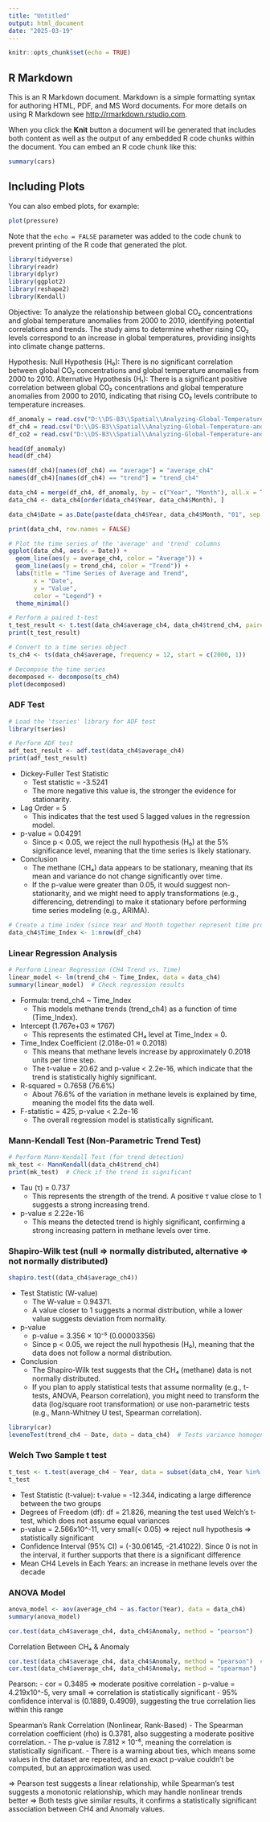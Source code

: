 ```yaml
---
title: "Untitled"
output: html_document
date: "2025-03-19"
---
```


```r
knitr::opts_chunk$set(echo = TRUE)
```

## R Markdown

This is an R Markdown document. Markdown is a simple formatting syntax for authoring HTML, PDF, and MS Word documents. For more details on using R Markdown see <http://rmarkdown.rstudio.com>.

When you click the **Knit** button a document will be generated that includes both content as well as the output of any embedded R code chunks within the document. You can embed an R code chunk like this:

```r
summary(cars)
```

## Including Plots

You can also embed plots, for example:

```r
plot(pressure)
```

Note that the `echo = FALSE` parameter was added to the code chunk to prevent printing of the R code that generated the plot.
```r
library(tidyverse)
library(readr)
library(dplyr)
library(ggplot2)
library(reshape2)
library(Kendall)
```
Objective:
To analyze the relationship between global CO₂ concentrations and global temperature anomalies from 2000 to 2010, identifying potential correlations and trends. The study aims to determine whether rising CO₂ levels correspond to an increase in global temperatures, providing insights into climate change patterns.

Hypothesis:
Null Hypothesis (H₀): There is no significant correlation between global CO₂ concentrations and global temperature anomalies from 2000 to 2010.
Alternative Hypothesis (H₁): There is a significant positive correlation between global CO₂ concentrations and global temperature anomalies from 2000 to 2010, indicating that rising CO₂ levels contribute to temperature increases.
```r
df_anomaly = read.csv("D:\\DS-B3\\Spatial\\Analyzing-Global-Temperature-and-CO-Emission-Trends-2000-2010-\\dataset\\anomaly_2000_2010.csv")
df_ch4 = read.csv("D:\\DS-B3\\Spatial\\Analyzing-Global-Temperature-and-CO-Emission-Trends-2000-2010-\\dataset\\ch4_2000_2010.csv")
df_co2 = read.csv("D:\\DS-B3\\Spatial\\Analyzing-Global-Temperature-and-CO-Emission-Trends-2000-2010-\\dataset\\co2_2000_2010.csv")
```

```r
head(df_anomaly)
head(df_ch4)
```
```r
names(df_ch4)[names(df_ch4) == "average"] = "average_ch4"
names(df_ch4)[names(df_ch4) == "trend"] = "trend_ch4"
```



```r
data_ch4 = merge(df_ch4, df_anomaly, by = c("Year", "Month"), all.x = TRUE)
data_ch4 <- data_ch4[order(data_ch4$Year, data_ch4$Month), ]
```

```r
data_ch4$Date = as.Date(paste(data_ch4$Year, data_ch4$Month, "01", sep = "-"))
```

```r
print(data_ch4, row.names = FALSE)
```

```r
# Plot the time series of the 'average' and 'trend' columns
ggplot(data_ch4, aes(x = Date)) +
  geom_line(aes(y = average_ch4, color = "Average")) +
  geom_line(aes(y = trend_ch4, color = "Trend")) +
  labs(title = "Time Series of Average and Trend",
       x = "Date",
       y = "Value",
       color = "Legend") +
  theme_minimal()
```
```r
# Perform a paired t-test
t_test_result <- t.test(data_ch4$average_ch4, data_ch4$trend_ch4, paired = FALSE)
print(t_test_result)
```
```r
# Convert to a time series object
ts_ch4 <- ts(data_ch4$average, frequency = 12, start = c(2000, 1))

# Decompose the time series
decomposed <- decompose(ts_ch4)
plot(decomposed)
```

### ADF Test

```r
# Load the 'tseries' library for ADF test
library(tseries)

# Perform ADF test
adf_test_result <- adf.test(data_ch4$average_ch4)
print(adf_test_result)
```

- Dickey-Fuller Test Statistic
  - Test statistic = -3.5241
  - The more negative this value is, the stronger the evidence for stationarity.
- Lag Order = 5
  - This indicates that the test used 5 lagged values in the regression model.
- p-value = 0.04291
  - Since p < 0.05, we reject the null hypothesis (H₀) at the 5% significance level, meaning that the time series is likely stationary.
- Conclusion
  - The methane (CH₄) data appears to be stationary, meaning that its mean and variance do not change significantly over time.
  - If the p-value were greater than 0.05, it would suggest non-stationarity, and we might need to apply transformations (e.g., differencing, detrending) to make it stationary before performing time series modeling (e.g., ARIMA).


```r
# Create a time index (since Year and Month together represent time progression)
data_ch4$Time_Index <- 1:nrow(df_ch4)
```

### Linear Regression Analysis

```r
# Perform Linear Regression (CH4 Trend vs. Time)
linear_model <- lm(trend_ch4 ~ Time_Index, data = data_ch4)
summary(linear_model)  # Check regression results
```

- Formula: trend_ch4 ~ Time_Index
  - This models methane trends (trend_ch4) as a function of time (Time_Index).
- Intercept (1.767e+03 ≈ 1767)
  - This represents the estimated CH₄ level at Time_Index = 0.
- Time_Index Coefficient (2.018e-01 ≈ 0.2018)
  - This means that methane levels increase by approximately 0.2018 units per time step.
  - The t-value = 20.62 and p-value < 2.2e-16, which indicate that the trend is statistically highly significant.
- R-squared = 0.7658 (76.6%)
  - About 76.6% of the variation in methane levels is explained by time, meaning the model fits the data well.
- F-statistic = 425, p-value < 2.2e-16
  - The overall regression model is statistically significant.

### Mann-Kendall Test (Non-Parametric Trend Test)

```r
# Perform Mann-Kendall Test (for trend detection)
mk_test <- MannKendall(data_ch4$trend_ch4)
print(mk_test)  # Check if the trend is significant
```

- Tau (τ) = 0.737
  - This represents the strength of the trend. A positive τ value close to 1 suggests a strong increasing trend.
- p-value ≤ 2.22e-16
  - This means the detected trend is highly significant, confirming a strong increasing pattern in methane levels over time.

### Shapiro-Wilk test (null => normally distributed, alternative => not normally distributed)

```r
shapiro.test((data_ch4$average_ch4))
```
- Test Statistic (W-value)
  - The W-value = 0.94371.
  - A value closer to 1 suggests a normal distribution, while a lower value suggests deviation from normality.
- p-value
  - p-value = 3.356 × 10⁻⁵ (0.00003356)
  - Since p < 0.05, we reject the null hypothesis (H₀), meaning that the data does not follow a normal distribution.

- Conclusion
  - The Shapiro-Wilk test suggests that the CH₄ (methane) data is not normally distributed.
  - If you plan to apply statistical tests that assume normality (e.g., t-tests, ANOVA, Pearson correlation), you might need to transform the data (log/square root transformation) or use non-parametric tests (e.g., Mann-Whitney U test, Spearman correlation).

```r
library(car)
leveneTest(trend_ch4 ~ Date, data = data_ch4)  # Tests variance homogeneity
```

### Welch Two Sample t test

```r
t_test <- t.test(average_ch4 ~ Year, data = subset(data_ch4, Year %in% c(2000, 2010)))
t_test
```

- Test Statistic (t-value): t-value = -12.344, indicating a large difference between the two groups
- Degrees of Freedom (df): df = 21.826, meaning the test used Welch's t-test, which does not assume equal variances
- p-value = 2.566x10^-11, very small(< 0.05) => reject null hypothesis => statistically significant
- Confidence Interval (95% CI) = (-30.06145, -21.41022). Since 0 is not in the interval, it further supports that there is a significant difference
- Mean CH4 Levels in Each Years: an increase in methane levels over the decade

### ANOVA Model

```r
anova_model <- aov(average_ch4 ~ as.factor(Year), data = data_ch4)
summary(anova_model)

```
```r
cor.test(data_ch4$average_ch4, data_ch4$Anomaly, method = "pearson")
```

Correlation Between CH₄ & Anomaly

```r
cor.test(data_ch4$average_ch4, data_ch4$Anomaly, method = "pearson")  # Linear
cor.test(data_ch4$average_ch4, data_ch4$Anomaly, method = "spearman")  # Rank-based
```

Pearson:
- cor = 0.3485 => moderate positive correlation
- p-value = 4.219x10^-5, very small => correlation is statistically significant
- 95% confidence interval is (0.1889, 0.4909), suggesting the true correlation lies within this range

Spearman's Rank Correlation (Nonlinear, Rank-Based)
- The Spearman correlation coefficient (rho) is 0.3781, also suggesting a moderate positive correlation.
- The p-value is 7.812 × 10⁻⁶, meaning the correlation is statistically significant.
- There is a warning about ties, which means some values in the dataset are repeated, and an exact p-value couldn't be computed, but an approximation was used.

=> Pearson test suggests a linear relationship, while Spearman's test suggests a monotonic relationship, which may handle nonlinear trends better
=> Both tests give similar results, it confirms a statistically significant association between CH4 and Anomaly values.